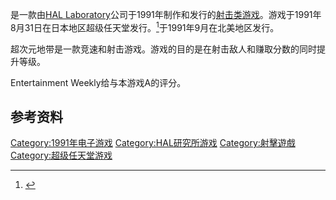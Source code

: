 {{NoteTA
| G1=Games
}}

{{vgname|超次元地带|ja=ハイパーゾーン|en=Hyper Zone}}是一款由[[HAL_Laboratory|HAL Laboratory]]公司于1991年制作和发行的[[射击类游戏|射击类游戏]]。游戏于1991年8月31日在日本地区超级任天堂发行。<ref name="gamefaqs">{{cite web | url = http://www.gamefaqs.com/snes/588381-hyperzone/data| title = Release information | publisher = [[GameFAQs|GameFAQs]]| date = | accessdate = 2015-11-28 |language=en}}</ref>于1991年9月在北美地区发行。

超次元地带是一款竞速和射击游戏。游戏的目的是在射击敌人和赚取分数的同时提升等级。

Entertainment Weekly给与本游戏A的评分。

== 参考资料 ==
{{Reflist}}

{{DEFAULTSORT:Hyper Zone}}
[[Category:1991年电子游戏|Category:1991年电子游戏]]
[[Category:HAL研究所游戏|Category:HAL研究所游戏]]
[[Category:射擊遊戲|Category:射擊遊戲]]
[[Category:超级任天堂游戏|Category:超级任天堂游戏]]

{{shooter-videogame-stub}}